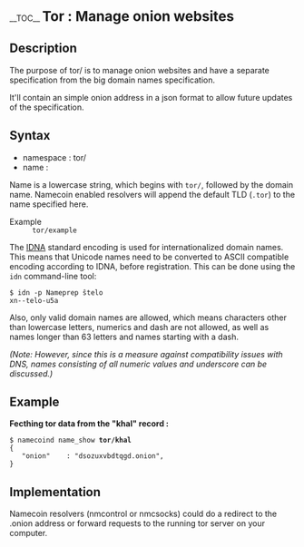 __TOC__
<big><big><big>'''Tor : Manage onion websites'''</big></big></big>

==Description==

The purpose of tor/ is to manage onion websites and have a separate specification from the big domain names specification.

It'll contain an simple onion address in a json format to allow future updates of the specification.

==Syntax==

* namespace : tor/
* name :

Name is a lowercase string, which begins with <tt>tor/</tt>, followed by the domain name. Namecoin enabled resolvers will append the default TLD (<tt>.tor</tt>) to the name specified here.

; Example
: <tt>tor/example</tt>

The [http://en.wikipedia.org/wiki/IDNA IDNA] standard encoding is used for internationalized domain names. This means that Unicode names need to be converted to ASCII compatible encoding according to IDNA, before registration. This can be done using the <tt>idn</tt> command-line tool:
<pre>
$ idn -p Nameprep ŝtelo
xn--telo-u5a
</pre>

Also, only valid domain names are allowed, which means characters other than lowercase letters, numerics and dash are not allowed, as well as names longer than 63 letters and names starting with a dash.

''(Note: However, since this is a measure against compatibility issues with DNS, names consisting of all numeric values and underscore can be discussed.)''


==Example==

'''Fecthing tor data from the "khal" record :'''
 $ namecoind name_show '''tor/khal'''
 {
    "onion"    : "dsozuxvbdtqgd.onion",
 }

==Implementation==

Namecoin resolvers (nmcontrol or nmcsocks) could do a redirect to the .onion address or forward requests to the running tor server on your computer.